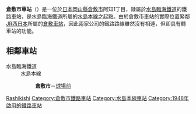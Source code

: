 {{Unreferenced|time=2020-10-31T10:25:30+00:00}}
{{NoteTA|1 = zh:倉敷市車站; zh-cn:仓敷市站; zh-tw:倉敷市車站; zh-hk:倉敷市站; }}
{{日本車站資訊
|公司色 = blue
|文字色 = 
|站名 = 倉敷市站
|圖片 = MR kurashikishi sta.jpg
|pxl = 250px
|圖片說明 = 站舍（2008年5月6日）
|日文原名 = 倉敷市
|平假名 = くらしきし
|羅馬拼音 = Kurashikishi
|所在地 = [[岡山縣|岡山縣]][[倉敷市|倉敷市]]阿知一丁目
|座標 = {{coord|34|36|3.59|N|133|45|54.27|E|type:railwaystation_region:JP-33|display=inline,title}}
|車站構造 = [[地面車站|地面車站]]
|月台配置 = 1面1線
|啟用年月日 = 1948年（[[昭和|昭和]]23年）8月20日
|廢站年月日 = 
|乘客人數 = 2,089
|上下車人次 = 3,699
|統計年度 = 2009年
|轉車 = [[西日本旅客鐵道|西日本旅客鐵道]]（JR西日本）[[倉敷站|倉敷站]]
|備註 =
|adjacent = {{Adjacent stations|system=水島臨海鐵道|line=MR|right=球場前|note-mid=MR0<br>起點站|note-right=MR1<br>2.0km}}
}}
'''倉敷市車站'''（{{jpn|j=倉敷市駅|hg=くらしきしえき|rm=Kurashiki-shi eki|f=y}}）是一位於[[日本|日本]][[岡山縣|岡山縣]][[倉敷市|倉敷市]]阿知1丁目，隸屬於[[水島臨海鐵道|水島臨海鐵道]]的鐵路車站，是水島臨海鐵道所屬的[[水島本線|水島本線]]之起點。由於倉敷市車站的實際位置緊鄰[[JR西日本|JR西日本]]所屬的[[倉敷車站|倉敷車站]]，因此兩家公司的鐵路路線雖然沒有相連，但卻具有轉車站的功能。

== 相鄰車站 ==
; 水島臨海鐵道
: 水島本線
:: '''倉敷市'''－[[球場前站_(岡山縣)|球場前]]

{{鐵路車站小作品}}
{{水島本線}}
{{DEFAULTSORT:Kurashikishi}}
[[Category:日本鐵路車站_Ku|Rashikishi]]
[[Category:倉敷市鐵路車站|Category:倉敷市鐵路車站]]
[[Category:水島本線車站|Category:水島本線車站]]
[[Category:1948年啟用的鐵路車站|Category:1948年啟用的鐵路車站]]